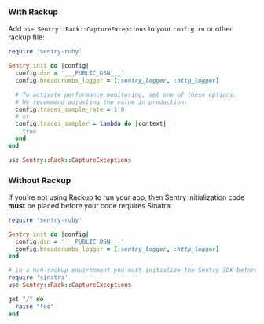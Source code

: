 ### With Rackup

Add `use Sentry::Rack::CaptureExceptions` to your `config.ru` or other rackup file:

<SignInNote />

```Ruby {filename:config.ru}
require 'sentry-ruby'

Sentry.init do |config|
  config.dsn = '___PUBLIC_DSN___'
  config.breadcrumbs_logger = [:sentry_logger, :http_logger]

  # To activate performance monitoring, set one of these options.
  # We recommend adjusting the value in production:
  config.traces_sample_rate = 1.0
  # or
  config.traces_sampler = lambda do |context|
    true
  end
end

use Sentry::Rack::CaptureExceptions
```

### Without Rackup

<Alert level="warning">

If you're not using Rackup to run your app, then Sentry initialization code **must**
be placed before your code requires Sinatra:

</Alert>

```Ruby {filename:app.rb}
require 'sentry-ruby'

Sentry.init do |config|
  config.dsn = '___PUBLIC_DSN___'
  config.breadcrumbs_logger = [:sentry_logger, :http_logger]
end

# in a non-rackup environment you must initialize the Sentry SDK before requiring sinatra
require 'sinatra'
use Sentry::Rack::CaptureExceptions

get "/" do
  raise "foo"
end
```
